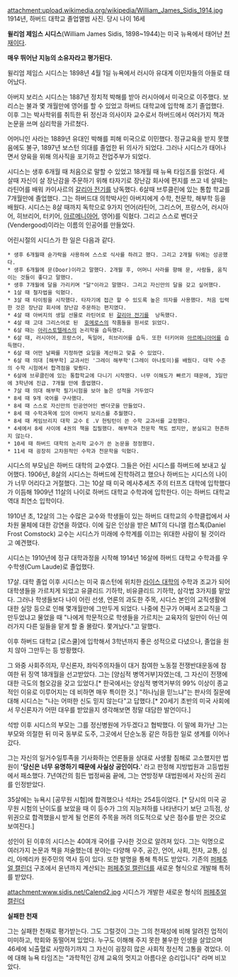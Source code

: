 attachment:upload.wikimedia.org/wikipedia/William_James_Sidis_1914.jpg
1914년, 하버드 대학교 졸업앨범 사진. 당시 나이 16세

'''윌리엄 제임스 시디스'''(William James Sidis, 1898~1944)는 미국 뉴욕에서 태어난 [[천재]]이다. 

'''매우 뛰어난 지능의 소유자라고 평가된다.''' 

윌리엄 제임스 시디스는 1898년 4월 1일 뉴욕에서 러시아 유대계 이민자들의 아들로 태어났다. 


아버지 보리스 시디스는 1887년 정치적 박해를 받아 러시아에서 미국으로 이주했다. 보리스는 불과 몇 개월만에 영어를 할 수 있었고 하버드 대학교에 입학해 조기 졸업했다. 이후 그는 박사학위를 취득한 뒤 정신과 의사이자 교수로서 하버드에서 여러가지 책과 논문을 쓰며 심리학을 가르쳤다. 

어머니인 사라는 1889년 유대인 박해를 피해 미국으로 이민했다. 정규교육을 받지 못했음에도 불구, 1897년 보스턴 의대를 졸업한 뒤 의사가 되었다. 그러나 시디스가 태어나면서 양육을 위해 의사직을 포기하고 전업주부가 되었다.


시디스는 생후 6개월 때 처음으로 말할 수 있었고 18개월 때 뉴욕 타임즈를 읽었다. 세 살때 자신이 살 장난감을 주문하기 위해 타자기로 장난감 회사에 편지를 쓰고 네 살때는 라틴어를 배워 카이사르의 [[갈리아 전기]]를 낭독했다. 6살때 브루클린에 있는 통합 학교를 7개월만에 졸업했다. 그는 하버드대 의학박사인 아버지에게 수학, 천문학, 해부학 등을 배웠다. 시디스는 8살 때까지 독학으로 9가지 언어(라틴어, 그리스어, 프랑스어, 러시아어, 히브리어, 터키어, [[아르메니아어]], 영어)를 익혔다. 그리고 스스로 벤더굿(Vendergood)이라는 이름의 인공어를 만들었다. 

어린시절의 시디스가 한 일은 다음과 같다.

 * 생후 6개월때 숟가락을 사용하여 스스로 식사를 하려고 했다. 그리고 2개월 뒤에는 성공했다.
 * 생후 6개월에 문(Door)이라고 말했다. 2개월 후, 어머니 사라를 향해 문, 사람들, 움직이는 것들이 좋다고 말했다.
 * 생후 7개월에 달을 가리키며 "달"이라고 말했다. 그리고 자신만의 달을 갖고 싶어했다.
 * 1살 때 철자법을 익혔다.
 * 3살 때 타이핑을 시작했다. 타자기에 접근 할 수 있도록 높은 의자를 사용했다. 처음 입력한 것은 장난감 회사에 장난감 주문하는 편지였다.
 * 4살 때 아버지의 생일 선물로 라틴어로 된 [[갈리아 전기]]를  낭독했다.
 * 4살 때 고대 그리스어로 된  [[호메로스]]의 작품들을 원서로 읽었다.
 * 6살 때는 [[아리스토텔레스]]의 논리학을 습득했다.
 * 6살 때, 러시아어, 프랑스어, 독일어, 히브리어를 습득. 또한 터키어와 [[아르메니아어]]를 습득했다.
 * 6살 때 어떤 날짜를 지정하면 요일을 계산하고 맞출 수 있었다.
 * 6살 때 의대 [해부학] 교과서인 '그레이 해부학'(그레이 아나토미)를 배웠다. 대학 수준의 수학 시험에서 합격점을 맞췄다.
 * 6살에 브루클린에 있는 통합학교에 다니기 시작했다. 너무 이해도가 빠르기 때문에, 3일만에 3학년에 진급. 7개월 만에 졸업했다.
 * 7살 때 의대 해부학 필기시험을 보아 높은 성적을 거두었다
 * 8세 때 9개 국어를 구사했다.
 * 8세 때 스스로 자신만의 인공언어인 벤더굿을 만들었다.
 * 8세 때 수학과목에 있어 아버지 보리스를 추월했다.
 * 8세 때 케임브리지 대학 교수 E .V 헌팅턴이 쓴 수학 교과서를 교정했다.
 * 4세에서 8세 사이에 4권의 책을 집필했다. 해부학과 천문학 책도 썼지만, 분실되고 현존하지 않는다.
 * 10세 때 하버드 대학의 논리학 교수가 쓴 논문을 정정했다.
 * 11세 때 굉장히 고차원적인 수학과 천문학을 익혔다.


시디스의 부모님은 하버드 대학의 교수였다. 그들은 어린 시디스를 하버드에 보내고 싶어했다. 1906년, 8살의 시디스는 하버드에 진학하려고 했으나 하버드는 시디스의 나이가 너무 어리다고 거절했다. 그는 10살 때 미국 메사추세츠 주의 터프츠 대학에 입학했다가 이듬해 1909년 11살의 나이로 하버드 대학교 수학과에 입학한다. 이는 하버드 대학교 역대 최연소 입학이다.

1910년 초, 12살의 그는 수많은 교수와 학생들이 있는 하버드 대학교의 수학클럽에서 사차원 물체에 대한 강연을 하였다. 이에 깊은 인상을 받은 MIT의 다니엘 컴스톡(Daniel Frost Comstock) 교수는 시디스가 미래에 수학계를 이끄는 위대한 사람이 될 것이라고 예견했다. 

시디스는 1910년에 정규 대학과정을 시작해 1914년 16살에 하버드 대학교 수학과를 우수학생(Cum Laude)로 졸업했다. 

17살. 대학 졸업 이후 시디스는 미국 휴스턴에 위치한 [[라이스 대학]]의 수학과 조교가 되어 대학생들을 가르치게 되었고 유클리드 기하학, 비유클리드 기하학, 삼각법 3가지를 맡았다. 그러나 학생들보다 나이 어린 선생, 언론의 과도한 주목, 시디스 본인의 교직생활에 대한 실망 등으로 인해 몇개월만에 그만두게 되었다. 나중에 친구가 어째서 조교직을 그만두었냐고 물었을 때 "나에게 학문적으로 학생들을 가르치는 교육자의 일만이 아닌 여러가지 다른 일들을 맡게 할 줄 몰랐다. 쫓겨났다."고 말했다.

이후 하버드 대학교 [로스쿨]에 입학해서 3학년까지 좋은 성적으로 다녔으나, 졸업을 원치 않아 그만두는 등 방황했다.

그 와중 사회주의자, 무신론자, 좌익주의자들이 대거 참여한 노동절 전쟁반대운동에 참여한 뒤 징역 18개월을 선고받았다. 그는 [양심적 병역거부]자였는데, 그 자신이 전쟁에 대한 극도의 혐오감을 갖고 있었다.[* 한국에서는 양심적 병역거부의 99% 이상이 종교적인 이유로 이루어지는 데 비하면 매우 특이한 것.] "하나님을 믿느냐"는 판사의 질문에 대해 시디스는 "나는 어떠한 신도 믿지 않는다"고 답했다.[* 20세기 초반의 미국 사회에서 무신론자가 어떤 대우를 받았을지 생각해보면 정말 대담한 발언이다.]


석방 이후 시디스의 부모는 그를 정신병원에 가두겠다고 협박했다. 이 말에 화가난 그는 부모와 의절한 뒤 미국 동부로 도주, 그곳에서 단순노동 같은 하등한 일로 생계를 이어나갔다.

그는 자신의 일거수일투족을 기사화하는 언론들을 상대로 사생활 침해로 고소했지만 법원이 ''''당신은 너무 유명하기 때문에 사실상 공인이다.'''' 라고 판정해 지방법원과 고등법원에서 패소했다. 7년여간의 힘든 법정싸움 끝에, 그는 연방정부 대법원에서 자신의 권리를 인정받았다.
 
35살에는 뉴욕시 [공무원 시험]에 합격했으나 석차는 254등이었다. [* 당시의 미국 공무원 시험의 난이도를 보았을 때 이 등수가 그의 지능저하를 나타낸다기 보단 고득점, 상위권으로 합격했을시 받게 될 언론의 주목을 꺼려 의도적으로 낮은 점수를 받은 것으로 보여진다.]

성인이 된 이후의 시디스는 40여개 국어를 구사한 것으로 알려져 있다. 그는 익명으로 여러가지 논문과 책을 저술했는데 분야는 다양해 우주, 공간, 언어, 사회, 전차, 교통, 심리, 아메리카 원주민의 역사 등이 있다. 또한 발명을 통해 특허도 받았다. 기존의 [[퍼페추얼 캘린더]] 구조에서 윤년까지 계산되는 [[퍼페추얼 캘린더]]를 새로운 형식으로 개발해 특허를 받았다.

attachment:www.sidis.net/Calend2.jpg
시디스가 개발한 새로운 형식의 [[퍼페추얼 캘린더]]

'''실패한 천재'''

그는 실패한 천재로 평가받는다. 그도 그럴것이 그는 그의 천재성에 비해 알려진 업적이 미미하고, 학회와 동떨어져 있었다.
누구도 이해해 주지 못한 불우한 인생을 살았으며 46세에 뇌출혈로 사망하기까지 그 자신이 굉장히 많은 사회적 정신적 고통을 겪었다. 이에 대해 뉴욕 타임즈는 "과학적인 강제 교육의 멋지고 아름다운 승리입니다" 라며 비꼬았다.
